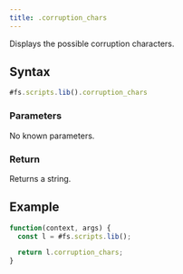 ```yaml
---
title: .corruption_chars
---
```


Displays the possible corruption characters.

## Syntax

```js
#fs.scripts.lib().corruption_chars
```

### Parameters

No known parameters.

### Return

Returns a string.

## Example

```js
function(context, args) {
  const l = #fs.scripts.lib();

  return l.corruption_chars;
}
```

